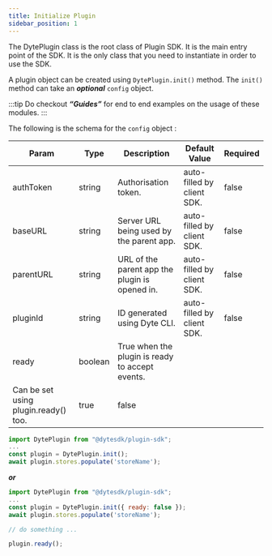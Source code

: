```yaml
---
title: Initialize Plugin
sidebar_position: 1
---
```


The DytePlugin class is the root class of Plugin SDK. It is the main entry point
of the SDK. It is the only class that you need to instantiate in order to use
the SDK.

A plugin object can be created using `DytePlugin.init()` method. The `init()`
method can take an **_optional_** `config` object.

:::tip Do checkout **_“Guides”_** for end to end examples on the usage of these
modules. :::

The following is the schema for the `config` object :

| **Param**                            | **Type** | **Description**                                 | **Default Value**          | **Required** |
| ------------------------------------ | -------- | ----------------------------------------------- | -------------------------- | ------------ |
| authToken                            | string   | Authorisation token.                            | auto-filled by client SDK. | false        |
| baseURL                              | string   | Server URL being used by the parent app.        | auto-filled by client SDK. | false        |
| parentURL                            | string   | URL of the parent app the plugin is opened in.  | auto-filled by client SDK. | false        |
| pluginId                             | string   | ID generated using Dyte CLI.                    | auto-filled by client SDK. | false        |
| ready                                | boolean  | True when the plugin is ready to accept events. |
| Can be set using plugin.ready() too. | true     | false                                           |

```jsx
import DytePlugin from "@dytesdk/plugin-sdk";
...
const plugin = DytePlugin.init();
await plugin.stores.populate('storeName');
```

**_or_**

```jsx
import DytePlugin from "@dytesdk/plugin-sdk";
...
const plugin = DytePlugin.init({ ready: false });
await plugin.stores.populate('storeName');

// do something ...

plugin.ready();
```
